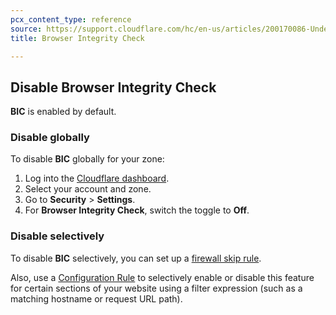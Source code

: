 ```yaml
---
pcx_content_type: reference
source: https://support.cloudflare.com/hc/en-us/articles/200170086-Understanding-the-Cloudflare-Browser-Integrity-Check
title: Browser Integrity Check

---
```



<Render file="bic-description" product="waf" />

## Disable Browser Integrity Check

**BIC** is enabled by default.

### Disable globally

To disable **BIC** globally for your zone:

1. Log into the [Cloudflare dashboard](https://dash.cloudflare.com).
2. Select your account and zone.
3. Go to **Security** > **Settings**.
4. For **Browser Integrity Check**, switch the toggle to **Off**.

### Disable selectively

To disable **BIC** selectively, you can set up a [firewall skip rule](/waf/custom-rules/skip/).

Also, use a [Configuration Rule](/rules/configuration-rules/) to selectively enable or disable this feature for certain sections of your website using a filter expression (such as a matching hostname or request URL path).
